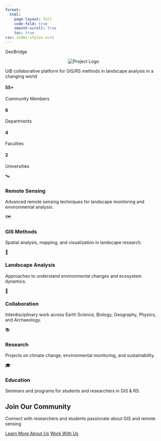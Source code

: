 ```yaml
---
format:
  html:
    page-layout: full
    code-fold: true
    smooth-scroll: true
    toc: true
css: index-styles.scss
---
```


```{=html}
<section class="header">
  <div class="container">
    <p class= "title">GeoBridge</p>
    <div style="text-align: center;">
      <img src="https://github.com/ac-lima/UiBseminarseries/raw/main/img/proj.png" alt="Project Logo" style="max-width: 28%; height: auto; object-fit: contain;">
    </div>
    <p class="tagline">UiB collaborative platform for GIS/RS methods in landscape analysis in a changing world</p>
  </div>
</section>

<section class="grid-section">
  <div class="container">
    <div class="stats">
      <div class="stats-grid">  
        <div class="stat-item">
          <h4>55+</h4>
          <p>Community Members</p>
        </div>
        <div class="stat-item">
          <h4>6</h4>
          <p>Departments</p>
        </div>
        <div class="stat-item">
          <h4>4</h4>
          <p>Faculties</p>
        </div>
        <div class="stat-item">
          <h4>2</h4>
          <p>Universities</p>
        </div>
      </div>
    </div>

    <!-- Grid of Cards -->
    <div class="grid">
      <div class="card">
        <div class="card-icon">🛰️</div>
          <h3>Remote Sensing</h3>
          <p>Advanced remote sensing techniques for landscape monitoring and environmental analysis.</p>
      </div>

      <div class="card">
        <div class="card-icon">🗺️</div>
          <h3>GIS Methods</h3>
          <p>Spatial analysis, mapping, and visualization in landscape research.</p>
      </div>

      <div class="card">
        <div class="card-icon">🌱</div>
          <h3>Landscape Analysis</h3>
          <p>Approaches to understand environmental changes and ecosystem dynamics.</p>
      </div>

      <div class="card">
        <div class="card-icon">👥</div>
          <h3>Collaboration</h3>
          <p>Interdisciplinary work across Earth Science, Biology, Geography, Physics, and Archaeology.</p>
      </div>

      <div class="card">
        <div class="card-icon">📚</div>
          <h3>Research</h3>
          <p>Projects on climate change, environmental monitoring, and sustainability.</p>
      </div>

      <div class="card">
        <div class="card-icon">🎓</div>
          <h3>Education</h3>
          <p>Seminars and programs for students and researchers in GIS & RS.</p>
      </div>
    </div>

    <!-- Call to Action -->
    <div class="cta-section">
      <h2>Join Our Community</h2>
      <p>Connect with researchers and students passionate about GIS and remote sensing</p>
      <a href="teammembers.html" class="cta-button">Learn More About Us</a>
      <a href="openprojects.html" class="cta-button">Work With Us</a>
    </div>
  </div>
</section>
```